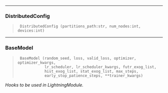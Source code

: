------------------------------------------------------------------------

### DistributedConfig

> ``` text
>  DistributedConfig (partitions_path:str, num_nodes:int, devices:int)
> ```

------------------------------------------------------------------------

### BaseModel

> ``` text
>  BaseModel (random_seed, loss, valid_loss, optimizer, optimizer_kwargs,
>             lr_scheduler, lr_scheduler_kwargs, futr_exog_list,
>             hist_exog_list, stat_exog_list, max_steps,
>             early_stop_patience_steps, **trainer_kwargs)
> ```

*Hooks to be used in LightningModule.*

